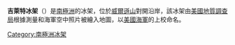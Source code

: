 {{coord|69|35|S|159|42|E|scale:2000000|display=title}}

'''吉萊特冰架'''（{{lang-en|Gillett Ice Shelf}}）是[[南極洲|南極洲]]的冰架，位於[[威爾遜山|威爾遜山]]對開沿岸，該冰架由[[美國地質調查局|美國地質調查局]]根據測量和海軍空中照片被繪入地圖，以[[美國海軍|美國海軍]]的上校命名。

{{Antarctica-geo-stub}}
[[Category:南極洲冰架|Category:南極洲冰架]]